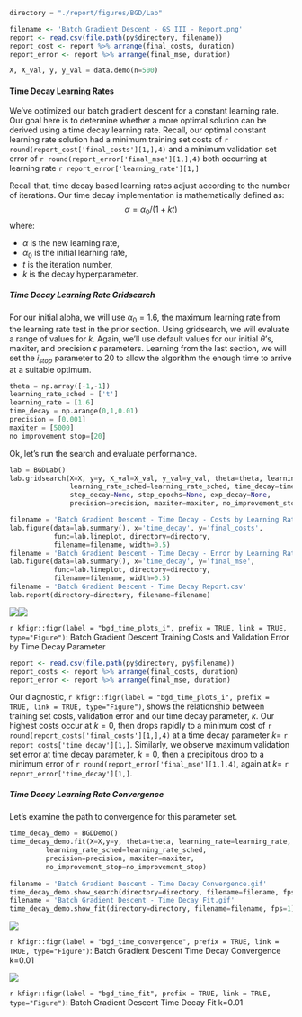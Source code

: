 <script type="text/x-mathjax-config">
MathJax.Hub.Config({
TeX: {
equationNumbers: {
autoNumber: "all",
formatNumber: function (n) {return ''+n}
}
}});</script>

```python
```
```python
```
```python
```
```python
```

```python
directory = "./report/figures/BGD/Lab"
```

```r
filename <- 'Batch Gradient Descent - GS III - Report.png'
report <- read.csv(file.path(py$directory, filename))
report_cost <- report %>% arrange(final_costs, duration) 
report_error <- report %>% arrange(final_mse, duration)
```

```python
X, X_val, y, y_val = data.demo(n=500)
```

#### Time Decay Learning Rates
We've optimized our batch gradient descent for a constant learning rate. Our goal here is to determine whether a more optimal solution can be derived using a time decay learning rate.  Recall, our optimal constant learning rate solution had a minimum training set costs of `r round(report_cost['final_costs'][1,],4)` and a minimum validation set error of `r round(report_error['final_mse'][1,],4)` both occurring at learning rate `r report_error['learning_rate'][1,]`

Recall that, time decay based learning rates adjust according to the number of iterations. Our time decay implementation is mathematically defined as:     
$$\alpha=\alpha_0/(1+kt)$$
where:     

* $\alpha$ is the new learning rate,   
* $\alpha_0$ is the initial learning rate,      
* $t$ is the iteration number,    
* $k$ is the decay hyperparameter.

##### Time Decay Learning Rate Gridsearch 
For our initial alpha, we will use $\alpha_0=1.6$, the maximum learning rate from the learning rate test in the prior section. Using gridsearch, we will evaluate a range of values for $k$. Again, we'll use default values for our initial $\theta$'s, maxiter, and precision $\epsilon$ parameters. Learning from the last section, we will set the $i_{stop}$ parameter to 20 to allow the algorithm the enough time to arrive at a suitable optimum. 

```python
theta = np.array([-1,-1]) 
learning_rate_sched = ['t']
learning_rate = [1.6]
time_decay = np.arange(0,1,0.01)
precision = [0.001]
maxiter = [5000]
no_improvement_stop=[20]
```

Ok, let's run the search and evaluate performance. 

```python
lab = BGDLab()
lab.gridsearch(X=X, y=y, X_val=X_val, y_val=y_val, theta=theta, learning_rate=learning_rate, 
               learning_rate_sched=learning_rate_sched, time_decay=time_decay, 
               step_decay=None, step_epochs=None, exp_decay=None,
               precision=precision, maxiter=maxiter, no_improvement_stop=no_improvement_stop)
```

```python
filename = 'Batch Gradient Descent - Time Decay - Costs by Learning Rate.png'
lab.figure(data=lab.summary(), x='time_decay', y='final_costs', 
           func=lab.lineplot, directory=directory, 
           filename=filename, width=0.5)             
filename = 'Batch Gradient Descent - Time Decay - Error by Learning Rate.png'
lab.figure(data=lab.summary(), x='time_decay', y='final_mse', 
           func=lab.lineplot, directory=directory, 
           filename=filename, width=0.5)                        
filename = 'Batch Gradient Descent - Time Decay Report.csv'             
lab.report(directory=directory, filename=filename)
```

![](../report/figures/BGD/Lab/Batch Gradient Descent - Time Decay - Costs by Learning Rate.png)![](../report/figures/BGD/Lab/Batch Gradient Descent - Time Decay - Error by Learning Rate.png)

`r kfigr::figr(label = "bgd_time_plots_i", prefix = TRUE, link = TRUE, type="Figure")`: Batch Gradient Descent Training Costs and Validation Error by Time Decay Parameter

```r
report <- read.csv(file.path(py$directory, py$filename))
report_costs <- report %>% arrange(final_costs, duration)
report_error <- report %>% arrange(final_mse, duration)
```

Our diagnostic, `r kfigr::figr(label = "bgd_time_plots_i", prefix = TRUE, link = TRUE, type="Figure")`, shows the relationship between training set costs, validation error and our time decay parameter, $k$. Our highest costs occur at $k=0$, then drops rapidly to a minimum cost of `r round(report_costs['final_costs'][1,],4)` at a time decay parameter $k=$ `r report_costs['time_decay'][1,]`. Similarly, we observe maximum validation set error at time decay parameter, $k=0$, then a precipitous drop to a minimum error of `r round(report_error['final_mse'][1,],4)`, again at $k=$ `r report_error['time_decay'][1,]`.

##### Time Decay Learning Rate Convergence
Let's examine the path to convergence for this parameter set. 
```python
time_decay_demo = BGDDemo()
time_decay_demo.fit(X=X,y=y, theta=theta, learning_rate=learning_rate, 
         learning_rate_sched=learning_rate_sched,
         precision=precision, maxiter=maxiter, 
         no_improvement_stop=no_improvement_stop)
         
filename = 'Batch Gradient Descent - Time Decay Convergence.gif'
time_decay_demo.show_search(directory=directory, filename=filename, fps=1)
filename = 'Batch Gradient Descent - Time Decay Fit.gif'
time_decay_demo.show_fit(directory=directory, filename=filename, fps=1)
```
![](../report/figures/BGD/Lab/Batch Gradient Descent - Time Decay Convergence.gif)

`r kfigr::figr(label = "bgd_time_convergence", prefix = TRUE, link = TRUE, type="Figure")`: Batch Gradient Descent Time Decay Convergence k=0.01


![](../report/figures/BGD/Lab/Batch Gradient Descent - Time Decay Fit.gif)

`r kfigr::figr(label = "bgd_time_fit", prefix = TRUE, link = TRUE, type="Figure")`: Batch Gradient Descent Time Decay Fit k=0.01